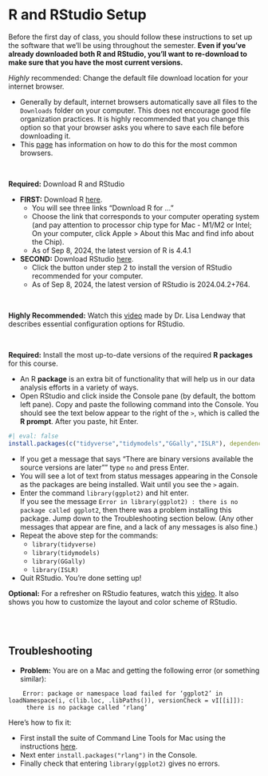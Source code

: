 # R and RStudio Setup {.unnumbered}

Before the first day of class, you should follow these instructions to set up the software that we'll be using throughout the semester. **Even if you've already downloaded both R and RStudio, you'll want to re-download to make sure that you have the most current versions.**

*Highly* recommended: Change the default file download location for your internet browser.

- Generally by default, internet browsers automatically save all files to the `Downloads` folder on your computer. This does not encourage good file organization practices. It is highly recommended that you change this option so that your browser asks you where to save each file before downloading it.
- This [page](https://www.online-tech-tips.com/computer-tips/change-default-download-folder-location-on-any-web-browser/) has information on how to do this for the most common browsers.

<br>

**Required:** Download R and RStudio

- **FIRST:** Download R [here](https://cran.r-project.org/).
    - You will see three links "Download R for ..."
    - Choose the link that corresponds to your computer operating system (and pay attention to processor chip type for Mac - M1/M2 or Intel; On your computer, click Apple > About this Mac  and find info about the Chip).
    - As of Sep 8, 2024, the latest version of R is 4.4.1
- **SECOND:** Download RStudio [here](https://posit.co/download/rstudio-desktop/#download).
    - Click the button under step 2 to install the version of RStudio recommended for your computer.
    - As of Sep 8, 2024, the latest version of RStudio is 2024.04.2+764.

<br>

**Highly Recommended:** Watch this [video](https://www.youtube.com/watch?v=LJiRSPoe8r0) made by Dr. Lisa Lendway that describes essential configuration options for RStudio.

<br>

**Required:** Install the most up-to-date versions of the required **R packages** for this course.

- An R **package** is an extra bit of functionality that will help us in our data analysis efforts in a variety of ways.
- Open RStudio and click inside the Console pane (by default, the bottom left pane). Copy and paste the following command into the Console. You should see the text below appear to the right of the `> `, which is called the **R prompt**. After you paste, hit Enter.

```r
#| eval: false
install.packages(c("tidyverse","tidymodels","GGally","ISLR"), dependencies = TRUE)
```

- If you get a message that says "There are binary versions available the source versions are later"" type `no` and press Enter.
- You will see a lot of text from status messages appearing in the Console as the packages are being installed. Wait until you see the `> ` again.
- Enter the command `library(ggplot2)` and hit enter.    
    If you see the message `Error in library(ggplot2) : there is no package called ggplot2`, then there was a problem installing this package. Jump down to the Troubleshooting section below. (Any other messages that appear are fine, and a lack of any messages is also fine.)
- Repeat the above step for the commands:
    - `library(tidyverse)`
    - `library(tidymodels)`
    - `library(GGally)`
    - `library(ISLR)`
- Quit RStudio. You're done setting up!

**Optional:**  For a refresher on RStudio features, watch this [video](https://www.youtube.com/watch?v=HWnanydsBCs). It also shows you how to customize the layout and color scheme of RStudio.

<br><br>

## Troubleshooting {-}

- **Problem:** You are on a Mac and getting the following error (or something similar):    
```
    Error: package or namespace load failed for ‘ggplot2’ in loadNamespace(i, c(lib.loc, .libPaths()), versionCheck = vI[[i]]):
     there is no package called ‘rlang’
```    

Here's how to fix it:

- First install the suite of Command Line Tools for Mac using the instructions [here](http://osxdaily.com/2014/02/12/install-command-line-tools-mac-os-x/).
- Next enter `install.packages("rlang")` in the Console.
- Finally check that entering `library(ggplot2)` gives no errors.


